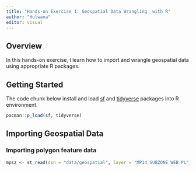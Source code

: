 ```yaml
---
title: "Hands-on Exercise 1: Geospatial Data Wrangling  with R"
author: "Hulwana"
editor: visual
---
```


## Overview

In this hands-on exercise, I learn how to import and wrangle geospatial data using appropriate R packages.

## Getting Started

The code chunk below install and load [sf](https://r-spatial.github.io/sf/) and [tidyverse](https://www.tidyverse.org/) packages into R environment.

```r
pacman::p_load(sf, tidyverse)
```

## Importing Geospatial Data

### Importing polygon feature data

```r
mpsz <- st_read(dsn = "data/geospatial", layer = "MP14_SUBZONE_WEB_PL")
```

